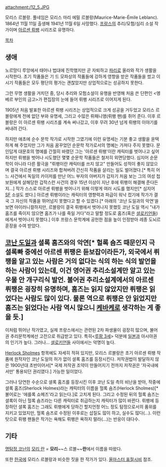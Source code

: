 attachment:/12_5.JPG

모리스 르블랑. 풀네임은 모리스 마리 에밀 르블랑(Maurice-Marie-Émile Leblanc). 1864년 11월 11일 출생해 1941년 11월 6일 사망했다. [[프랑스]]의 추리/모험/심리 소설 작가이며 [[아르센 뤼팽]] 시리즈로 유명하다. 

[[목차]]

== 생애 ==
노르망디 루앙에서 태어나 법대에 진학했지만 곧 자퇴하고 [[파리]]로 올라와 작가 생활을 시작한다. 초기 작품들은 기 드 모파상의 작품들에 강하게 영향을 받은 작품들을 썼고 이 시기 작품들은 모두 평단의 평가는 괜찮았지만 상업적으로는 성공하지 못한다.

그런 무명 생활을 거치던 중, 당시 추리와 모험소설이 유행을 반영해 처음 쓴 단편인 <엥베르 부인의 금고>가 편집장의 눈에 들어 뤼팽 시리즈로 이어지게 된다. 

1905년 처음 발표한 아르센 뤼팽 시리즈는 상업적으로 크게 성공을 거두었고 모리스 르블랑에게 전에 없던 부와 유명세, 그리고 수많은 뤼패니앵(뤼팽 팬)를 쥐어 준다. 이후 르블랑은 이 아르센 뤼팽 시리즈를 계속 써나갔고, 이후 무려 30년 넘게 뤼팽의 이야기를 써내려 간다.

하지만 애초에 순수 문학 작가로 시작한 그였기에 이런 유명세는 기분 좋고 생활을 윤택하게 해 주었지만 그가 처음 꿈꾸었던 순문학 작가로서의 명예는 가져다 주지 못했다. 문인답게 대문호의 명예를 간절히 바랬던 그는 '아르센 뤼팽'이란 캐릭터를 벗어나고 싶어하지만 뤼팽을 벗어나 시도했던 몇몇 순문학 작품들은 철저히 외면당했다. 심지어 순문학이 아니라 다른 활극을 "뤼팽이란 캐릭터를 쓰지 않고" 만들어도 성적이 좋지 않았으며 결국 아르센 뤼팽 시리즈와 합쳐버려 간신히 작품을 살리는 일도 벌어졌다.[* 특히 어느 사건에서 독일의 카이저를 만난 어느 부자의 아버지가 갑자기 처음 보는 그의 여성 첩보원에게 살해당한 갑작스런 사건의 경우 15년 이상이 지난 후에 뤼팽이 해결해 준다든지...] 작가 스스로 아르센 뤼팽을 벗어나기 위해 이렇게 여러 시도를 했지만[* 심지어 [[SF]] 소설도 썼다.] 아르센 뤼팽이라는 캐릭터의 영향력과 파급이 워낙 컸기에 작가가 결국 그 자신의 작품을 뛰어넘지 못했다고 할 수 있겠다.[* 아래의 '코난 도일과의 악연'을 보면 아이러니컬하지만, 르블랑이 결국 뤼팽에서 벗어나지 못했듯 코난 도일 역시 "내가 홈즈를 죽이지 않으면 홈즈가 나를 죽일 거다"라고 말할 정도로 홈즈(혹은 [[셜로키언]]들)에게서 벗어나지 못했다.]
이후 프랑스 문학계에 공헌한 점을 높이 인정받아  레종 도뇌르 훈장을 수여 받았다.

== [[코난 도일]]과 셜록 홈즈와의 악연[* 헐록 숌즈 때문인지 극 셜록빠 중에선 아르센 뤼팽은 듣보잡이라든가, 외국에서 뤼팽을 알고 있는 사람은 거의 없다는 식의 하는 식의 발언을 하는 사람이 있는데, 이건 영어권 추리소설계만 알고 있는 우물 안 개구리식 발언. 불어권 추리소설계에서의 아르센 뤼팽은 굉장히 유명하며, 홈즈는 읽지 않았지만 뤼팽은 읽었다는 사람도 많이 있다. 물론 역으로 뤼팽은 안 읽었지만 홈즈는 읽었다는 사람 역시 많으니 [[케바케]]로 생각하는 게 좋을 듯.] ==

이처럼 뛰어난 작가였고, 실제 프랑스에서는 관련된 2차 파생물이 굉장히 많으며, 불어권 추리문학계에선 고전으로 취급받고 있다. 특히<[[루팡 3세]]> 덕분에 [[일본]]과 아시아권의 인기가 높다. 그러나... [[셜로키언]]들 사이에서는 악명이 높다. 

[[Herlock Sholmes]] 항목에도 자세히 적혀 있지만, 모리스 르블랑은 초기 아르센 뤼팽 작품에 원작자인 코난 도일의 허가 없이 셜록 홈즈를 등장시킨다. 저작권법이 발달하지 않은 1900년대 초반이어서[* 국제 저작권 조약이 만들어지기 전까지 저작권은 '자국내에서만' 통용되던 권리였다.] 가능한 일이었다.

그러나 당연한 수순으로 셜록 홈즈를 등장시킨 이후 코난 도일 측의 비난을 받아, 작중에 셜록 홈즈(Sherlock Holmes)라는 캐릭터의 이름을 헐록 숌즈(Herlock Sholmes)[* 불어로는 '에를록 쇼메즈'라고 읽는다.]로 고치게 된다. 그리고 수정된 뒤의 헐록 숌즈는 셜록이 아닌 헐록 숌즈라는 다른 캐릭터로 취급하는지 캐릭터가 많이 바뀐다. 뤼팽에 등장하던 셜록 홈즈는 그래도 뤼팽에게 당하긴 할지언정 어느 정도 탐정으로서의 품위를 지키고 있었지만, 헐록 숌즈로 수정된 이후로는 삽질도 많이 하고, 실수도 많다(...).
이런 탓으로 뤼팽 팬들은 작가는 욕해도 뤼팽은 욕하지 말라(...)는 반응이 대다수.

== 기타 ==
[[명탐정 코난]]의 [[모리 란]] = '''모리'''~~스 르블~~'''란'''에서 이름을 따왔다.

또한 [[한국]]에 모리스 르블랑과 비슷한 짓을 한 작가가 있다. [[올마스터 표절시비]] 참조.
